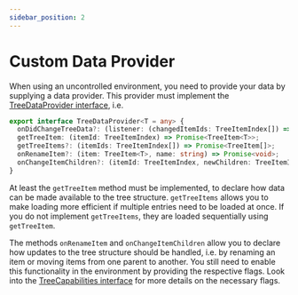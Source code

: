 ```yaml
---
sidebar_position: 2
---
```


# Custom Data Provider

When using an uncontrolled environment, you need to provide your data by supplying a data provider.
This provider must implement the [TreeDataProvider interface](/docs/api/interfaces/TreeDataProvider), i.e.

```typescript
export interface TreeDataProvider<T = any> {
  onDidChangeTreeData?: (listener: (changedItemIds: TreeItemIndex[]) => void) => Disposable;
  getTreeItem: (itemId: TreeItemIndex) => Promise<TreeItem<T>>;
  getTreeItems?: (itemIds: TreeItemIndex[]) => Promise<TreeItem[]>;
  onRenameItem?: (item: TreeItem<T>, name: string) => Promise<void>;
  onChangeItemChildren?: (itemId: TreeItemIndex, newChildren: TreeItemIndex[]) => Promise<void>;
}
```

At least the `getTreeItem` method must be implemented, to declare how data can be made available
to the tree structure. `getTreeItems` allows you to make loading more efficient if multiple entries
need to be loaded at once. If you do not implement `getTreeItems`, they are loaded sequentially
using `getTreeItem`.

The methods `onRenameItem` and `onChangeItemChildren` allow you to declare how updates to the
tree structure should be handled, i.e. by renaming an item or moving items from one parent to
another. You still need to enable this functionality in the environment by providing the respective
flags. Look into the [TreeCapabilities interface](/docs/api/interfaces/treecapabilities) for more details
on the necessary flags.
